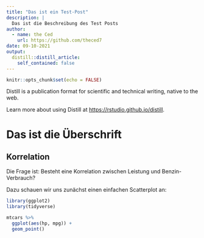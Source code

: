```yaml
---
title: "Das ist ein Test-Post"
description: |
  Das ist die Beschreibung des Test Posts
author:
  - name: the Ced
    url: https://github.com/theced7
date: 09-10-2021
output:
  distill::distill_article:
    self_contained: false
---
```



```r
knitr::opts_chunk$set(echo = FALSE)
```

Distill is a publication format for scientific and technical writing, native to the web.

Learn more about using Distill at <https://rstudio.github.io/distill>.

# Das ist die Überschrift

## Korrelation

Die Frage ist: Besteht eine Korrelation zwischen Leistung und Benzin-Verbrauch?

Dazu schauen wir uns zunächst einen einfachen Scatterplot an:

```r
library(ggplot2)
library(tidyverse)

mtcars %>% 
  ggplot(aes(hp, mpg)) +
  geom_point()
```



